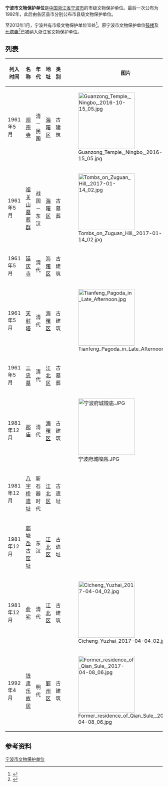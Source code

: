 '''宁波市文物保护单位'''是[[中国|中国]][[浙江省|浙江省]][[宁波市|宁波市]]的市级文物保护单位。最后一次公布为1992年，此后由各区县市分别公布市县级文物保护单位。

至2013年1月，宁波共有市级文物保护单位10处<ref>{{cite web|url=http://www.ncha.gov.cn/tabid/297/InfoID/37942/Default.aspx|title=《宁波市文物保护单位（点）名册》编印发行|publisher=宁波文化遗产保护网|date=2013-01-28|accessdate=2013-07-14}}{{dead link|date=2017年12月 |bot=InternetArchiveBot |fix-attempted=yes }}</ref>。原宁波市文物保护单位[[宁波鼓楼|鼓楼]]及[[七塔寺|七塔寺]]<ref>{{cite web |url=http://www.nbwh.gov.cn/art/2008/9/20/art_3450_69368.html |title=宁波市文物事业发展蓝皮书（2008年） |publisher=宁波市文化广电新闻出版局 |date=2008-09-20 |accessdate=2017-07-10 |deadurl=yes |archiveurl=https://web.archive.org/web/20170814215130/http://www.nbwh.gov.cn/art/2008/9/20/art_3450_69368.html |archivedate=2017-08-14 }}</ref>已被纳入浙江省文物保护单位。

== 列表 ==
{| class="wikitable sortable" style="font-size: 90%;"
|-
! 列入时间 !! 名称 !! 年代 !! 地址 !! 类别 !! 图片 !! 备注
|-
| 1961年5月 || [[观宗寺_(宁波)|观宗寺]] || 清－民国 || [[海曙区|海曙区]] || 古建筑 || [[File:Guanzong_Temple,_Ningbo,_2016-10-15_05.jpg|180px]] || 
|-
| 1961年5月 || [[祖关山墓葬群|祖关山墓葬群]] || 战国－东汉 || [[海曙区|海曙区]] || 古墓葬 || [[File:Tombs_on_Zuguan_Hill,_2017-01-14_02.jpg|180px]] || 
|-
| 1961年5月 || [[延庆寺_(宁波)|延庆寺]] || 清代 || [[海曙区|海曙区]] || 古建筑 || || 
|-
| 1961年5月 || [[天封塔|天封塔]] || 清代 || [[海曙区|海曙区]] || 古建筑 || [[File:Tianfeng_Pagoda_in_Late_Afternoon.jpg|180px]] || 
|-
| 1961年5月 || [[三忠墓|三忠墓]] || 清代 || [[江北区_(宁波市)|江北区]] || 古墓葬 || || 
|-
| 1981年12月 || [[宁波府城隍庙|郡庙]] || 清代 || [[海曙区|海曙区]] || 古建筑 || [[File:宁波府城隍庙.JPG|180px]] || 
|-
| 1981年12月 || [[八字桥遗址|八字桥遗址]] || 新石器时代 || [[江北区_(宁波市)|江北区]] || 古遗址 || || 
|-
| 1981年12月 || [[郭塘岙古窑址|郭塘岙古窑址]] || 东汉 || [[江北区_(宁波市)|江北区]] || 古遗址 || || 
|-
| 1981年12月 || [[俞宅|俞宅]] || 清代 || [[江北区_(宁波市)|江北区]] || 古建筑 || [[File:Cicheng_Yuzhai_2017-04-04_02.jpg|180px]] || 
|-
| 1992年4月 || [[钱肃乐故居|钱肃乐故居]] || 明代 || [[鄞州区|鄞州区]] || 古建筑 || [[File:Former_residence_of_Qian_Sule,_2017-04-08_06.jpg|180px]] || 登录时属[[江东区_(宁波市)|江东区]]
|}

== 参考资料 ==
{{reflist}}

{{浙江各级文物保护单位}}

{{Ningbo-stub}}

[[Category:宁波市文物保护单位|]]